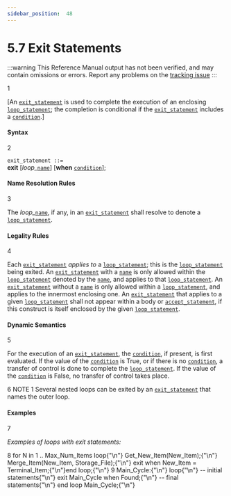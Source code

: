 ```yaml
---
sidebar_position:  48
---
```


# 5.7 Exit Statements

:::warning
This Reference Manual output has not been verified,
and may contain omissions or errors.
Report any problems on the [tracking issue](https://github.com/ada-lang-io/ada-lang-io/issues/20)
:::


<MarginText>1</MarginText>
<p>[An <code><a href="../AA-5/AA-5.7#S0193">exit_statement</a></code> is used to complete the execution of an enclosing <code><a href="../AA-5/AA-5.5#S0178">loop_statement</a></code>; the completion is conditional if the <code><a href="../AA-5/AA-5.7#S0193">exit_statement</a></code> includes a <code><a href="../AA-4/AA-4.5#S0150">condition</a></code>.] <br /></p>


#### Syntax

<MarginText>2</MarginText>

<CodeBlock>
<code>exit_statement</code><a id="S0193"></a><code> ::= </code><br />   <strong>exit</strong> [<em>loop_</em><code><a href="../AA-4/AA-4.1#S0091">name</a></code>] [<strong>when</strong> <code><a href="../AA-4/AA-4.5#S0150">condition</a></code>];<br />

</CodeBlock>

#### Name Resolution Rules

<MarginText>3</MarginText>
<p>The <em>loop_</em><code><a href="../AA-4/AA-4.1#S0091">name</a></code>, if any, in an <code><a href="../AA-5/AA-5.7#S0193">exit_statement</a></code> shall resolve to denote a <code><a href="../AA-5/AA-5.5#S0178">loop_statement</a></code>. <br /></p>


#### Legality Rules

<MarginText>4</MarginText>
<p>Each <code><a href="../AA-5/AA-5.7#S0193">exit_statement</a></code> <em>applies to</em> a <code><a href="../AA-5/AA-5.5#S0178">loop_statement</a></code>; this is the <code><a href="../AA-5/AA-5.5#S0178">loop_statement</a></code> being exited. An <code><a href="../AA-5/AA-5.7#S0193">exit_statement</a></code> with a <code><a href="../AA-4/AA-4.1#S0091">name</a></code> is only allowed within the <code><a href="../AA-5/AA-5.5#S0178">loop_statement</a></code> denoted by the <code><a href="../AA-4/AA-4.1#S0091">name</a></code>, and applies to that <code><a href="../AA-5/AA-5.5#S0178">loop_statement</a></code>. An <code><a href="../AA-5/AA-5.7#S0193">exit_statement</a></code> without a <code><a href="../AA-4/AA-4.1#S0091">name</a></code> is only allowed within a <code><a href="../AA-5/AA-5.5#S0178">loop_statement</a></code>, and applies to the innermost enclosing one. An <code><a href="../AA-5/AA-5.7#S0193">exit_statement</a></code> that applies to a given <code><a href="../AA-5/AA-5.5#S0178">loop_statement</a></code> shall not appear within a body or <code><a href="../AA-9/AA-9.5#S0258">accept_statement</a></code>, if this construct is itself enclosed by the given <code><a href="../AA-5/AA-5.5#S0178">loop_statement</a></code>. <br /></p>


#### Dynamic Semantics

<MarginText>5</MarginText>
<p>For the execution of an <code><a href="../AA-5/AA-5.7#S0193">exit_statement</a></code>, the <code><a href="../AA-4/AA-4.5#S0150">condition</a></code>, if present, is first evaluated. If the value of the <code><a href="../AA-4/AA-4.5#S0150">condition</a></code> is True, or if there is no <code><a href="../AA-4/AA-4.5#S0150">condition</a></code>, a transfer of control is done to complete the <code><a href="../AA-5/AA-5.5#S0178">loop_statement</a></code>. If the value of the <code><a href="../AA-4/AA-4.5#S0150">condition</a></code> is False, no transfer of control takes place. <br /></p>

<MarginText>6</MarginText>
<Admonition type="aarm" aarm="note" title="Note: ">
NOTE 1   Several nested loops can be exited by an <code><a href="../AA-5/AA-5.7#S0193">exit_statement</a></code> that names the outer loop. <br /></Admonition>


#### Examples

<MarginText>7</MarginText>
<p><em>Examples of loops with exit statements:</em> <br /></p>

<MarginText>8</MarginText>
<CodeBlock language="ada">
for N in 1 .. Max_Num_Items loop{"\n"}   Get_New_Item(New_Item);{"\n"}   Merge_Item(New_Item, Storage_File);{"\n"}   exit when New_Item = Terminal_Item;{"\n"}end loop;{"\n"}
<MarginText>9</MarginText>
Main_Cycle:{"\n"}   loop{"\n"}      --  initial statements{"\n"}      exit Main_Cycle when Found;{"\n"}      --  final statements{"\n"}   end loop Main_Cycle;{"\n"}

</CodeBlock>
